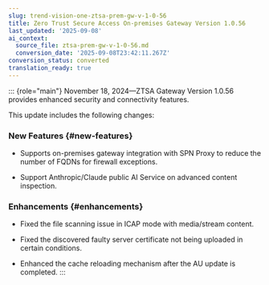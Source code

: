 ```yaml
---
slug: trend-vision-one-ztsa-prem-gw-v-1-0-56
title: Zero Trust Secure Access On-premises Gateway Version 1.0.56
last_updated: '2025-09-08'
ai_context:
  source_file: ztsa-prem-gw-v-1-0-56.md
  conversion_date: '2025-09-08T23:42:11.267Z'
conversion_status: converted
translation_ready: true
---
```


::: {role="main"}
November 18, 2024—ZTSA Gateway Version 1.0.56 provides enhanced security and connectivity features.

This update includes the following changes:

### New Features {#new-features}

- Supports on-premises gateway integration with SPN Proxy to reduce the number of FQDNs for firewall exceptions.

- Support Anthropic/Claude public AI Service on advanced content inspection.

### Enhancements {#enhancements}

- Fixed the file scanning issue in ICAP mode with media/stream content.

- Fixed the discovered faulty server certificate not being uploaded in certain conditions.

- Enhanced the cache reloading mechanism after the AU update is completed.
:::
